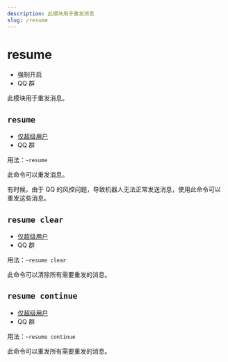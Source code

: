 ```yaml
---
description: 此模块用于重发消息
slug: /resume
---
```


# resume

-   强制开启
-   QQ 群

此模块用于重发消息。

## `resume`

-   [仅超级用户](permissions)
-   QQ 群

用法：`~resume`

此命令可以重发消息。

有时候，由于 QQ 的风控问题，导致机器人无法正常发送消息，使用此命令可以重发这些消息。

## `resume clear`

-   [仅超级用户](permissions)
-   QQ 群

用法：`~resume clear`

此命令可以清除所有需要重发的消息。

## `resume continue`

-   [仅超级用户](permissions)
-   QQ 群

用法：`~resume continue`

此命令可以重发所有需要重发的消息。

